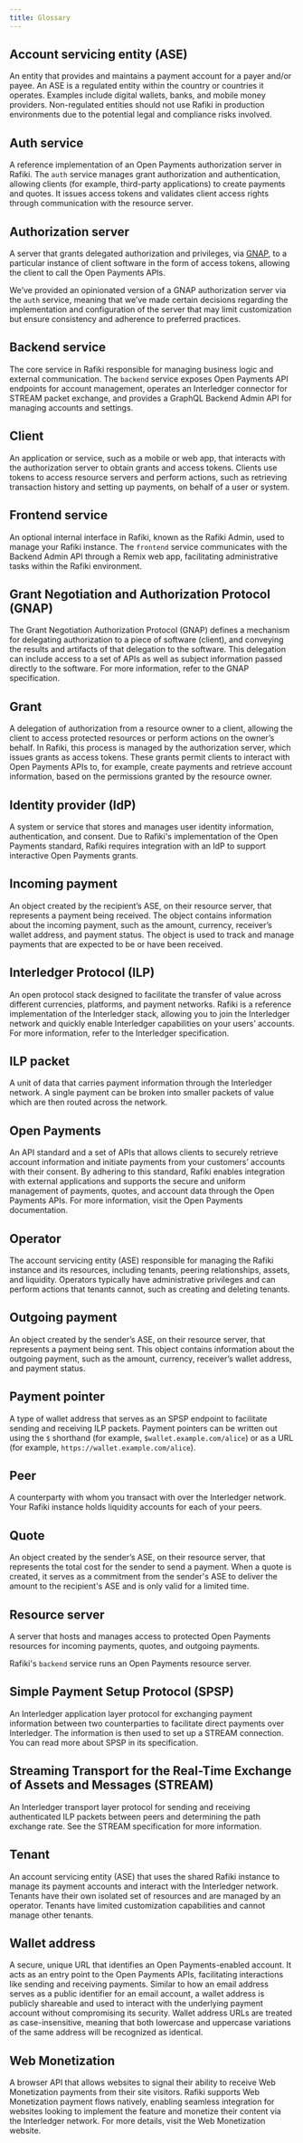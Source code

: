 ```yaml
---
title: Glossary
---
```



## Account servicing entity (ASE)

An entity that provides and maintains a payment account for a payer and/or payee. An ASE is a regulated entity within the country or countries it operates. Examples include digital wallets, banks, and mobile money providers. Non-regulated entities should not use Rafiki in production environments due to the potential legal and compliance risks involved.

## Auth service

A reference implementation of an Open Payments authorization server in Rafiki. The `auth` service manages grant authorization and authentication, allowing clients (for example, third-party applications) to create payments and quotes. It issues access tokens and validates client access rights through communication with the resource server.

## Authorization server

A server that grants delegated authorization and privileges, via [GNAP](#grant-negotiation-and-authorization-protocol-gnap), to a particular instance of client software in the form of access tokens, allowing the client to call the Open Payments APIs.

We’ve provided an opinionated version of a GNAP authorization server via the `auth` service, meaning that we’ve made certain decisions regarding the implementation and configuration of the server that may limit customization but ensure consistency and adherence to preferred practices.

## Backend service

The core service in Rafiki responsible for managing business logic and external communication. The `backend` service exposes Open Payments API endpoints for account management, operates an Interledger connector for STREAM packet exchange, and provides a GraphQL Backend Admin API for managing accounts and settings.

## Client

An application or service, such as a mobile or web app, that interacts with the authorization server to obtain grants and access tokens. Clients use tokens to access resource servers and perform actions, such as retrieving transaction history and setting up payments, on behalf of a user or system.

## Frontend service

An optional internal interface in Rafiki, known as the Rafiki Admin, used to manage your Rafiki instance. The `frontend` service communicates with the Backend Admin API through a Remix web app, facilitating administrative tasks within the Rafiki environment.

## Grant Negotiation and Authorization Protocol (GNAP)

The Grant Negotiation Authorization Protocol (GNAP) defines a mechanism for delegating authorization to a piece of software (client), and conveying the results and artifacts of that delegation to the software. This delegation can include access to a set of APIs as well as subject information passed directly to the software. For more information, refer to the <LinkOut href="https://datatracker.ietf.org/doc/html/draft-ietf-gnap-core-protocol-12">GNAP specification</LinkOut>.

## Grant

A delegation of authorization from a resource owner to a client, allowing the client to access protected resources or perform actions on the owner’s behalf. In Rafiki, this process is managed by the authorization server, which issues grants as access tokens. These grants permit clients to interact with Open Payments APIs to, for example, create payments and retrieve account information, based on the permissions granted by the resource owner.

## Identity provider (IdP)

A system or service that stores and manages user identity information, authentication, and consent. Due to Rafiki's implementation of the Open Payments standard, Rafiki requires integration with an IdP to support interactive Open Payments grants.

## Incoming payment

An object created by the recipient’s ASE, on their resource server, that represents a payment being received. The object contains information about the incoming payment, such as the amount, currency, receiver’s wallet address, and payment status. The object is used to track and manage payments that are expected to be or have been received.

## Interledger Protocol (ILP)

An open protocol stack designed to facilitate the transfer of value across different currencies, platforms, and payment networks. Rafiki is a reference implementation of the Interledger stack, allowing you to join the Interledger network and quickly enable Interledger capabilities on your users’ accounts. For more information, refer to the <LinkOut href="https://interledger.org/developers/get-started/">Interledger specification</LinkOut>.

## ILP packet

A unit of data that carries payment information through the Interledger network. A single payment can be broken into smaller packets of value which are then routed across the network.

## Open Payments

An API standard and a set of APIs that allows clients to securely retrieve account information and initiate payments from your customers’ accounts with their consent. By adhering to this standard, Rafiki enables integration with external applications and supports the secure and uniform management of payments, quotes, and account data through the Open Payments APIs. For more information, visit the <LinkOut href="https://openpayments.dev">Open Payments documentation</LinkOut>.

## Operator

The account servicing entity (ASE) responsible for managing the Rafiki instance and its resources, including tenants, peering relationships, assets, and liquidity. Operators typically have administrative privileges and can perform actions that tenants cannot, such as creating and deleting tenants.

## Outgoing payment

An object created by the sender’s ASE, on their resource server, that represents a payment being sent. This object contains information about the outgoing payment, such as the amount, currency, receiver’s wallet address, and payment status.

## Payment pointer

A type of wallet address that serves as an SPSP endpoint to facilitate sending and receiving ILP packets. Payment pointers can be written out using the `$` shorthand (for example, `$wallet.example.com/alice`) or as a URL (for example, `https://wallet.example.com/alice`).

## Peer

A counterparty with whom you transact with over the Interledger network. Your Rafiki instance holds liquidity accounts for each of your peers.

## Quote

An object created by the sender’s ASE, on their resource server, that represents the total cost for the sender to send a payment. When a quote is created, it serves as a commitment from the sender's ASE to deliver the amount to the recipient's ASE and is only valid for a limited time.

## Resource server

A server that hosts and manages access to protected Open Payments resources for incoming payments, quotes, and outgoing payments.

Rafiki's `backend` service runs an Open Payments resource server.

## Simple Payment Setup Protocol (SPSP)

An Interledger application layer protocol for exchanging payment information between two counterparties to facilitate direct payments over Interledger. The information is then used to set up a STREAM connection. You can read more about SPSP in its <LinkOut href="https://interledger.org/developers/rfcs/simple-payment-setup-protocol/">specification</LinkOut>.

## Streaming Transport for the Real-Time Exchange of Assets and Messages (STREAM)

An Interledger transport layer protocol for sending and receiving authenticated ILP packets between peers and determining the path exchange rate. See the <LinkOut href="https://interledger.org/developers/rfcs/stream-protocol/">STREAM specification</LinkOut> for more information.

## Tenant

An account servicing entity (ASE) that uses the shared Rafiki instance to manage its payment accounts and interact with the Interledger network. Tenants have their own isolated set of resources and are managed by an operator. Tenants have limited customization capabilities and cannot manage other tenants.

## Wallet address

A secure, unique URL that identifies an Open Payments-enabled account. It acts as an entry point to the Open Payments APIs, facilitating interactions like sending and receiving payments. Similar to how an email address serves as a public identifier for an email account, a wallet address is publicly shareable and used to interact with the underlying payment account without compromising its security. Wallet address URLs are treated as case-insensitive, meaning that both lowercase and uppercase variations of the same address will be recognized as identical.

## Web Monetization

A browser API that allows websites to signal their ability to receive Web Monetization payments from their site visitors. Rafiki supports Web Monetization payment flows natively, enabling seamless integration for websites looking to implement the feature and monetize their content via the Interledger network. For more details, visit the <LinkOut href="https://webmonetization.org/">Web Monetization</LinkOut> website.
